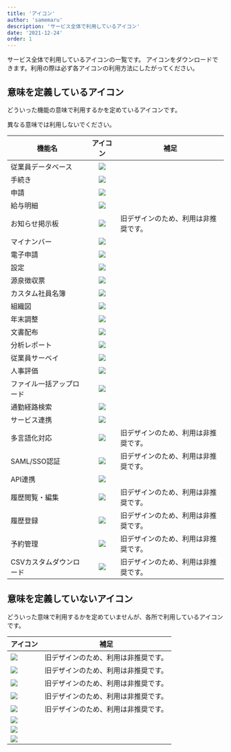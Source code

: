 ```yaml
---
title: 'アイコン'
author: 'samemaru'
description: 'サービス全体で利用しているアイコン'
date: '2021-12-24'
order: 1
---
```


サービス全体で利用しているアイコンの一覧です。
アイコンをダウンロードできます。利用の際は必ず各アイコンの利用方法にしたがってください。


## 意味を定義しているアイコン

どういった機能の意味で利用するかを定めているアイコンです。

異なる意味では利用しないでください。

| 機能名 | アイコン | 補足 |
| --- | :---: | --- |
| 従業員データベース | ![](./images/icons/outline/Black/従業員データベース.png) |  |
| 手続き | ![](./images/icons/outline/Black/手続き.png) |  |
| 申請 | ![](./images/icons/outline/Black/申請.png) |  |
| 給与明細 | ![](./images/icons/outline/Black/給与明細.png) |  |
| お知らせ掲示板 | ![](./images/icons/旧デザイン/Black/お知らせ掲示板（旧デザインのため非推奨）.png) | 旧デザインのため、利用は非推奨です。 |
| マイナンバー | ![](./images/icons/outline/Black/マイナンバー.png) |  |
| 電子申請 | ![](./images/icons/outline/Black/電子申請.png) |  |
| 設定 | ![](./images/icons/outline/Black/設定.png) |  |
| 源泉徴収票 | ![](./images/icons/outline/Black/源泉徴収票.png) |  |
| カスタム社員名簿 | ![](./images/icons/outline/Black/カスタム社員名簿.png) |  |
| 組織図 | ![](./images/icons/outline/Black/組織図.png) |  |
| 年末調整 | ![](./images/icons/outline/Black/年末調整.png) |  |
| 文書配布 | ![](./images/icons/outline/Black/文書配布.png) |  |
| 分析レポート | ![](./images/icons/outline/Black/分析レポート.png) |  |
| 従業員サーベイ | ![](./images/icons/outline/Black/従業員サーベイ.png) |  |
| 人事評価 | ![](./images/icons/outline/Black/人事評価.png) |  |
| ファイル一括アップロード | ![](./images/icons/outline/Black/ファイル一括アップロード.png) |  |
| 通勤経路検索 | ![](./images/icons/outline/Black/通勤経路検索.png) |  |
| サービス連携 | ![](./images/icons/outline/Black/サービス連携.png) |  |
| 多言語化対応 | ![](./images/icons/旧デザイン/Black/多言語化対応（旧デザインのため非推奨）.png) | 旧デザインのため、利用は非推奨です。 |
| SAML/SSO認証 | ![](./images/icons/旧デザイン/Black/SAML_SSO認証（旧デザインのため非推奨）.png) | 旧デザインのため、利用は非推奨です。 |
| API連携 | ![](./images/icons/outline/Black/API連携.png) |  |
| 履歴閲覧・編集 | ![](./images/icons/旧デザイン/Black/履歴閲覧・編集（旧デザインのため非推奨）.png) | 旧デザインのため、利用は非推奨です。 |
| 履歴登録 | ![](./images/icons/旧デザイン/Black/履歴登録（旧デザインのため非推奨）.png) | 旧デザインのため、利用は非推奨です。 |
| 予約管理 | ![](./images/icons/旧デザイン/Black/予約管理（旧デザインのため非推奨）.png) | 旧デザインのため、利用は非推奨です。 |
| CSVカスタムダウンロード | ![](./images/icons/旧デザイン/Black/CSVカスタムダウンロード（旧デザインのため非推奨）.png) | 旧デザインのため、利用は非推奨です。 |


## 意味を定義していないアイコン

どういった意味で利用するかを定めていませんが、各所で利用しているアイコンです。

| アイコン | 補足 |
| --- | --- |
| ![](./images/icons/旧デザイン/Black/calculator（旧デザインのため非推奨）.png) | 旧デザインのため、利用は非推奨です。 |
| ![](./images/icons/旧デザイン/Black/calendar（旧デザインのため非推奨）.png) | 旧デザインのため、利用は非推奨です。 |
| ![](./images/icons/旧デザイン/Black/clock（旧デザインのため非推奨）.png) | 旧デザインのため、利用は非推奨です。 |
| ![](./images/icons/旧デザイン/Black/person_clock（旧デザインのため非推奨）.png) | 旧デザインのため、利用は非推奨です。 |
| ![](./images/icons/旧デザイン/Black/persons（旧デザインのため非推奨）.png) | 旧デザインのため、利用は非推奨です。 |
| ![](./images/icons/outline/Black/意味を限定しないアイコン/security.png) |  |
| ![](./images/icons/outline/Black/意味を限定しないアイコン/support.png) |  |
| ![](./images/icons/outline/Black/意味を限定しないアイコン/yen.png) |  |